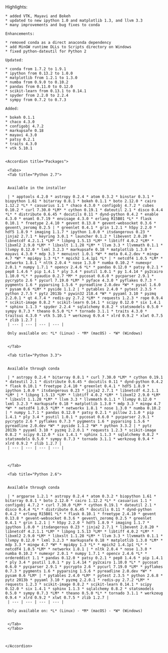 <Update label="Anaconda 1.7.0 (Sep 10, 2013)" description="">
    Highlights:
    
    * added VTK, Mayavi and Bokeh
    * updated to new ipython 1.0 and matplotlib 1.3, and llvm 3.3
    * many improvements and bug fixes to conda
    
    Enhancements:
    
    * removed conda as a direct anaconda dependency
    * add MinGW runtime DLLs to Scripts directory on Windows
    * fixed python-dateutil for Python 2
    
    Updated:
    
    * conda from 1.7.2 to 1.9.1
    * ipython from 0.13.2 to 1.0.0
    * matplotlib from 1.2.1 to 1.3.0
    * numba from 0.9.0 to 0.10.2
    * pandas from 0.11.0 to 0.12.0
    * scikit-learn from 0.13.1 to 0.14.1
    * spyder from 2.2.0 to 2.2.4
    * sympy from 0.7.2 to 0.7.3
    
    Added:
    
    * bokeh 0.1.1
    * chaco 4.3.0
    * configobj 4.7.2
    * markupsafe 0.18
    * mayavi 4.3.0
    * patsy 0.2.1
    * traits 4.3.0
    * vtk 5.10.1
    
    
    <Accordion title="Packages">
    
     <Tabs>
     <Tab title="Python 2.7">
     
     
     Available in the installer
     
     | * apptools 4.2.0 * astropy 0.2.4 * atom 0.3.2 * binstar 0.3.1 * biopython 1.61 * bitarray 0.8.1 * bokeh 0.1.1 * boto 2.12.0 * cairo 1.12.2 *L* * casuarius 1.1 * chaco 4.3.0 * configobj 4.7.2 * cubes 0.10.2 * curl 7.30.0 *LM* * cython 0.19.1 * dateutil 2.1 * disco 0.4.4 *L* * distribute 0.6.45 * docutils 0.11 * dynd-python 0.4.2 * enable 4.3.0 * enaml 0.7.19 * envisage 4.3.0 * erlang R15B01 *L* * flask 0.10.1 * freetype 2.4.10 * gevent 0.13.8 * gevent-websocket 0.3.6 * gevent\_zeromq 0.2.5 | * greenlet 0.4.1 * grin 1.2.1 * h5py 2.2.0 * hdf5 1.8.9 * imaging 1.1.7 * ipython 1.0.0 * itsdangerous 0.23 * jinja2 2.7.1 * keyring 3.0.1 * launcher 0.1.2 * libevent 2.0.20 * libnetcdf 4.2.1.1 *LM* * libpng 1.5.13 *LM* * libtiff 4.0.2 *LM* * libxml2 2.9.0 *LM* * libxslt 1.1.28 *LM* * llvm 3.3 * llvmmath 0.1.1 * llvmpy 0.12.0 * lxml 3.2.3 * markupsafe 0.18 * matplotlib 1.3.0 * mayavi 4.3.0 * mdp 3.3 * menuinst 1.0.1 *W* * meta 0.4.2.dev * mingw 4.7 *W* * mpi4py 1.3 *L* * mpich2 1.4.1p1 *L* | * netcdf4 1.0.5 *LM* * networkx 1.8.1 * nltk 2.0.4 * nose 1.3.0 * numba 0.10.2 * numexpr 2.0.1 * numpy 1.7.1 * opencv 2.4.6 *L* * pandas 0.12.0 * patsy 0.2.1 * pep8 1.4.6 * pip 1.4.1 * ply 3.4 * psutil 1.0.1 * py 1.4.14 * py2cairo 1.10.0 *L* * pyaudio 0.2.7 *M* * pycosat 0.6.0 * pycparser 2.9.1 * pycrypto 2.6 * pycurl 7.19.0 *LM* * pyface 4.3.0 * pyflakes 0.7.3 * pygments 1.6 * pyparsing 1.5.6 * pyreadline 2.0.dev *W* * pysal 1.6.0 * pysam 0.6 *LM* * pyside 1.1.2 | * pytables 2.4.0 * pytest 2.3.5 * python 2.7.5 * pytz 2013b * pywin32 218.4 *W* * pyyaml 3.10 * pyzmq 2.2.0.1 * qt 4.7.4 * redis-py 2.7.2 *LM* * requests 1.2.3 * rope 0.9.4 * scikit-image 0.8.2 * scikit-learn 0.14.1 * scipy 0.12.0 * six 1.4.1 * sphinx 1.1.3 * spyder 2.2.4 * sqlalchemy 0.8.2 * statsmodels 0.5.0 * sympy 0.7.3 * theano 0.5.0 *L* * tornado 3.1.1 * traits 4.3.0 * traitsui 4.3.0 * vtk 5.10.1 * werkzeug 0.9.4 * xlrd 0.9.2 * xlwt 0.7.5 * zlib 1.2.7 |
     | --- | --- | --- | --- |
     
     Only available on: *L* (Linux) - *M* (macOS) - *W* (Windows)
     
     
     </Tab>
     
     <Tab title="Python 3.3">
     
     
     Available through conda
     
     | * astropy 0.2.4 * bitarray 0.8.1 * curl 7.30.0 *LM* * cython 0.19.1 * dateutil 2.1 * distribute 0.6.45 * docutils 0.11 * dynd-python 0.4.2 * flask 0.10.1 * freetype 2.4.10 * greenlet 0.4.1 * hdf5 1.8.9 * ipython 1.0.0 * itsdangerous 0.23 * jinja2 2.7.1 * libnetcdf 4.2.1.1 *LM* | * libpng 1.5.13 *LM* * libtiff 4.0.2 *LM* * libxml2 2.9.0 *LM* * libxslt 1.1.28 *LM* * llvm 3.3 * llvmmath 0.1.1 * llvmpy 0.12.0 * lxml 3.2.3 * markupsafe 0.18 * matplotlib 1.3.0 * mdp 3.3 * mingw 4.7 *W* * netcdf4 1.0.5 *LM* * networkx 1.8.1 * nose 1.3.0 * numba 0.10.2 | * numpy 1.7.1 * pandas 0.12.0 * patsy 0.2.1 * pillow 2.1.0 * pip 1.4.1 * ply 3.4 * psutil 1.0.1 * pycosat 0.6.0 * pycparser 2.9.1 * pycrypto 2.6 * pyflakes 0.7.3 * pygments 1.6 * pyparsing 1.5.6 * pyreadline 2.0.dev *W* * pyside 1.1.2 *W* * python 3.3.2 | * pytz 2013b * pyyaml 3.10 * pyzmq 2.2.0.1 * requests 1.2.3 * scikit-image 0.8.2 * scipy 0.12.0 * six 1.4.1 * sphinx 1.1.3 * sqlalchemy 0.8.2 * statsmodels 0.5.0 * sympy 0.7.3 * tornado 3.1.1 * werkzeug 0.9.4 * xlrd 0.9.2 * zlib 1.2.7 |
     | --- | --- | --- | --- |
     
     
     
     </Tab>
     
     <Tab title="Python 2.6">
     
     
     Available through conda
     
     | * argparse 1.2.1 * astropy 0.2.4 * atom 0.3.2 * biopython 1.61 * bitarray 0.8.1 * boto 2.12.0 * cairo 1.12.2 *L* * casuarius 1.1 * configobj 4.7.2 * curl 7.30.0 *LM* * cython 0.19.1 * dateutil 2.1 * disco 0.4.4 *L* * distribute 0.6.45 * docutils 0.11 * dynd-python 0.4.2 * erlang R15B01 *L* * flask 0.10.1 * freetype 2.4.10 * gevent 0.13.8 * gevent-websocket 0.3.6 * gevent\_zeromq 0.2.5 * greenlet 0.4.1 * grin 1.2.1 | * h5py 2.2.0 * hdf5 1.8.9 * imaging 1.1.7 * ipython 1.0.0 * itsdangerous 0.23 * jinja2 2.7.1 * libevent 2.0.20 * libnetcdf 4.2.1.1 *LM* * libpng 1.5.13 *LM* * libtiff 4.0.2 *LM* * libxml2 2.9.0 *LM* * libxslt 1.1.28 *LM* * llvm 3.3 * llvmmath 0.1.1 * llvmpy 0.12.0 * lxml 3.2.3 * markupsafe 0.18 * matplotlib 1.3.0 *LM* * mdp 3.3 * mingw 4.7 *W* * mpi4py 1.3 *L* * mpich2 1.4.1p1 *L* * netcdf4 1.0.5 *LM* * networkx 1.8.1 | * nltk 2.0.4 * nose 1.3.0 * numba 0.10.2 * numexpr 2.0.1 * numpy 1.7.1 * opencv 2.4.6 *L* * ordereddict 1.1 * pandas 0.12.0 * patsy 0.2.1 * pep8 1.4.6 * pip 1.4.1 * ply 3.4 * psutil 1.0.1 * py 1.4.14 * py2cairo 1.10.0 *L* * pycosat 0.6.0 * pycparser 2.9.1 * pycrypto 2.6 * pycurl 7.19.0 *LM* * pyflakes 0.7.3 * pygments 1.6 * pyparsing 1.5.6 * pyreadline 2.0.dev *W* * pysam 0.6 *LM* | * pytables 2.4.0 *LM* * pytest 2.3.5 * python 2.6.8 * pytz 2013b * pyyaml 3.10 * pyzmq 2.2.0.1 * redis-py 2.7.2 *LM* * requests 1.2.3 * scikit-image 0.8.2 * scikit-learn 0.14.1 * scipy 0.12.0 * six 1.4.1 * sphinx 1.1.3 * sqlalchemy 0.8.2 * statsmodels 0.5.0 * sympy 0.7.3 *LM* * theano 0.5.0 *L* * tornado 3.1.1 * werkzeug 0.9.4 * xlrd 0.9.2 * xlwt 0.7.5 * zlib 1.2.7 |
     | --- | --- | --- | --- |
     
     Only available on: *L* (Linux) - *M* (macOS) - *W* (Windows)
     
     
     </Tab>
     </Tabs>
    
    
    
    </Accordion>
</Update>